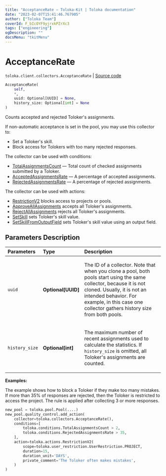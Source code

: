 ```yaml
---
title: "AcceptanceRate — Toloka-Kit | Toloka documentation"
date: "2023-02-07T15:41:46.767905"
author: ["Toloka Team"]
coverId: F_bIcOYF9yjrxkPZrXc3
tags: ["engineering"]
ogDescription: ""
docsMenu: "tkitMenu"
---
```


# AcceptanceRate
`toloka.client.collectors.AcceptanceRate` | [Source code](https://github.com/Toloka/toloka-kit/blob/v1.1.3/src/client/collectors.py#L74)

```python
AcceptanceRate(
    self,
    *,
    uuid: Optional[UUID] = None,
    history_size: Optional[int] = None
)
```

Counts accepted and rejected Toloker's assignments.

If non-automatic acceptance is set in the pool, you may use this collector to:
- Set a Toloker's skill.
- Block access for Tolokers with too many rejected responses.

The collector can be used with conditions:
* [TotalAssignmentsCount](/docs/toloka-kit/reference/toloka.client.conditions.TotalAssignmentsCount) — Total count of checked assignments submitted by a Toloker.
* [AcceptedAssignmentsRate](/docs/toloka-kit/reference/toloka.client.conditions.AcceptedAssignmentsRate) — A percentage of accepted assignments.
* [RejectedAssignmentsRate](/docs/toloka-kit/reference/toloka.client.conditions.RejectedAssignmentsRate) — A percentage of rejected assignments.

The collector can be used with actions:
* [RestrictionV2](/docs/toloka-kit/reference/toloka.client.actions.RestrictionV2) blocks access to projects or pools.
* [ApproveAllAssignments](/docs/toloka-kit/reference/toloka.client.actions.ApproveAllAssignments) accepts all Toloker's assignments.
* [RejectAllAssignments](/docs/toloka-kit/reference/toloka.client.actions.RejectAllAssignments) rejects all Toloker's assignments.
* [SetSkill](/docs/toloka-kit/reference/toloka.client.actions.SetSkill) sets Toloker's skill value.
* [SetSkillFromOutputField](/docs/toloka-kit/reference/toloka.client.actions.SetSkillFromOutputField) sets Toloker's skill value using an output field.

## Parameters Description

| Parameters | Type | Description |
| :----------| :----| :-----------|
`uuid`|**Optional\[UUID\]**|<p>The ID of a collector. Note that when you clone a pool, both pools start using the same collector, because it is not cloned. Usually, it is not an intended behavior. For example, in this case one collector gathers history size from both pools.</p>
`history_size`|**Optional\[int\]**|<p>The maximum number of recent assignments used to calculate the statistics. If `history_size` is omitted, all Toloker&#x27;s assignments are counted.</p>

**Examples:**

The example shows how to block a Toloker if they make too many mistakes.
If more than 35% of responses are rejected, then the Toloker is restricted to access the project.
The rule is applied after collecting 3 or more responses.

```python
new_pool = toloka.pool.Pool(....)
new_pool.quality_control.add_action(
    collector=toloka.collectors.AcceptanceRate(),
    conditions=[
        toloka.conditions.TotalAssignmentsCount > 2,
        toloka.conditions.RejectedAssignmentsRate > 35,
    ],
    action=toloka.actions.RestrictionV2(
        scope=toloka.user_restriction.UserRestriction.PROJECT,
        duration=15,
        duration_unit='DAYS',
        private_comment='The Toloker often makes mistakes',
    )
)
```
